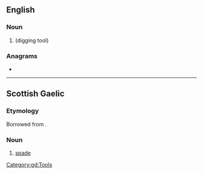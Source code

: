 {{also|Spaid|spáid}}
==English==

===Noun===
{{en-noun}}

# {{obsolete form of|spade|nodot=yes|lang=en}} (digging tool)

{{Webster 1913}}

===Anagrams===
* {{anagrams|en|apids|sapid}}

----

==Scottish Gaelic==

===Etymology===
Borrowed from {{bor|gd|en|spade}}.

===Noun===
{{gd-noun|g=f|gen=spaide|pl=spaidean}}

# [[spade]]

[[Category:gd:Tools]]